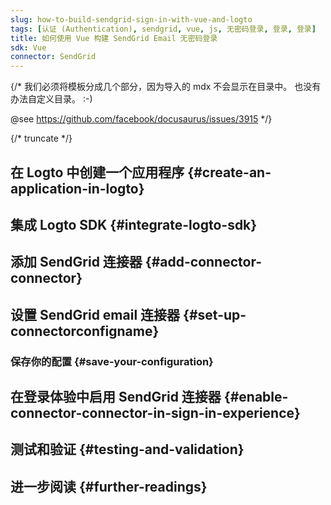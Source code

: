 ```yaml
---
slug: how-to-build-sendgrid-sign-in-with-vue-and-logto
tags: [认证 (Authentication), sendgrid, vue, js, 无密码登录, 登录, 登录]
title: 如何使用 Vue 构建 SendGrid Email 无密码登录
sdk: Vue
connector: SendGrid
---
```


{/*
  我们必须将模板分成几个部分，因为导入的 mdx 不会显示在目录中。
  也没有办法自定义目录。 :-)

  @see https://github.com/facebook/docusaurus/issues/3915
*/}



{/* truncate */}

<Intro connector={connector} sdk="Vue" link="https://vuejs.org" />

## 在 Logto 中创建一个应用程序 \{#create-an-application-in-logto}

<CreateApplication type="单页应用" framework="Vue" />

## 集成 Logto SDK \{#integrate-logto-sdk}

<IntegrateSdk />

## 添加 SendGrid 连接器 \{#add-connector-connector}

<AddPasswordlessConnector
  connector={connector}
  connectorType="Email"
  passwordlessSignUpIdentifier="电子邮件地址"
/>

## 设置 SendGrid email 连接器 \{#set-up-connectorconfigname}

<ConnectorGuide />

### 保存你的配置 \{#save-your-configuration}

<SaveYourConfiguration connector={connector} />

## 在登录体验中启用 SendGrid 连接器 \{#enable-connector-connector-in-sign-in-experience}

<EnablePasswordlessConnector
  connectorType="Email"
  passwordlessSignUpIdentifier="电子邮件地址"
/>

## 测试和验证 \{#testing-and-validation}

<TestingAndValidation connector={connector} sdk="Vue" />

## 进一步阅读 \{#further-readings}

<FurtherReadings />